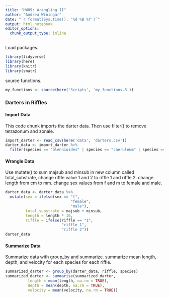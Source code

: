 ```yaml
---
title: "HW09: Wrangling II"
author: "Andrea Winingar"
date: "`r format(Sys.time(), '%d %B %Y')`"
output: html_notebook
editor_options: 
  chunk_output_type: inline
---
```


Load packages.

```r
library(tidyverse)
library(here)
library(knitr)
library(smatr)
```

source functions.

```r
my_functions <- source(here('Scripts', 'my_functions.R'))
```

### Darters in Riffles

#### Import Data

This code chunk imports the darter data. Then use filter() to remove tetrazonum and zonale. 

```r
import_darter <- read_csv(here('data', 'darters.csv'))
darter_data <- import_darter %>% 
  filter(species == "blennioides" | species == "caeruleum" | species == "spectabile")
```

#### Wrangle Data

Use mutate() to sum majsub and minsub in new column called total_substrate, change riffle value 1 and 2 to riffle 1 and riffle 2. change length from cm to mm. change sex values from f and m to female and male. 

```r
darter_data <- darter_data %>% 
  mutate(sex = ifelse(sex == "f", 
                             "female", 
                             "male"),
         total_substrate = majsub + minsub,
         length = length * 10,
         riffle = ifelse(riffle == "1",
                         "riffle 1",
                         "riffle 2"))
darter_data
```

#### Summarize Data

Summarize data with group_by and summarize. summarize mean length, depth, and velocity for each species for each riffle. 

```r
summarized_darter <- group_by(darter_data, riffle, species)
summarized_darter <- summarise(summarized_darter, 
          length = mean(length, na.rm = TRUE), 
          depth = mean(depth, na.rm = TRUE),
          velocity = mean(velocity, na.rm = TRUE))

```








